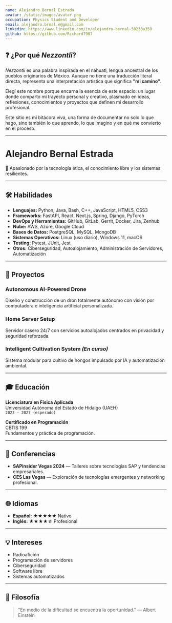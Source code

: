 ```yaml
---
name: Alejandro Bernal Estrada
avatar: /static/images/avatar.png
occupation: Physics Student and Developer
email: alejandro.brnal.e@gmail.com
linkedin: https://www.linkedin.com/in/alejandro-bernal-50233a350
github: https://github.com/Richard7987
---
```


## ❓ ¿Por qué *Nezzontli*?

*Nezzontli* es una palabra inspirada en el náhuatl, lengua ancestral de los pueblos originarios de México. Aunque no tiene una traducción literal directa, representa una interpretación artística que significa **"mi camino"**.

Elegí este nombre porque encarna la esencia de este espacio: un lugar donde comparto mi trayecto personal y creativo, plasmado en ideas, reflexiones, conocimientos y proyectos que definen mi desarrollo profesional.

Este sitio es mi bitácora viva, una forma de documentar no solo lo que hago, sino también lo que aprendo, lo que imagino y en qué me convierto en el proceso.

---

# Alejandro Bernal Estrada

📖 Apasionado por la tecnología ética, el conocimiento libre y los sistemas resilientes.

---

## 🛠️ Habilidades

- **Lenguajes:** Python, Java, Bash, C++, JavaScript, HTML5, CSS3  
- **Frameworks:** FastAPI, React, Next.js, Spring, Django, PyTorch  
- **DevOps y Herramientas:** GitHub, GitLab, Gerrit, Docker, Jira, Zenhub  
- **Nube:** AWS, Azure, Google Cloud  
- **Bases de Datos:** PostgreSQL, MySQL, MongoDB  
- **Sistemas Operativos:** Linux (uso diario), Windows 11, macOS  
- **Testing:** Pytest, JUnit, Jest  
- **Otros:** Ciberseguridad, Autoalojamiento, Administración de Servidores, Automatización  

---

## 🧠 Proyectos

### Autonomous AI-Powered Drone  
Diseño y construcción de un dron totalmente autónomo con visión por computadora e inteligencia artificial personalizada.

### Home Server Setup  
Servidor casero 24/7 con servicios autoalojados centrados en privacidad y seguridad reforzada.

### Intelligent Cultivation System *(En curso)*  
Sistema modular para cultivo de hongos impulsado por IA y automatización ambiental.

---

## 🎓 Educación

**Licenciatura en Física Aplicada**  
Universidad Autónoma del Estado de Hidalgo (UAEH)  
`2023 – 2027 (esperado)`

**Certificado en Programación**  
CBTIS 199  
Fundamentos y práctica de programación.

---

## 📅 Conferencias

- **SAPinsider Vegas 2024** — Talleres sobre tecnologías SAP y tendencias empresariales.  
- **CES Las Vegas** — Exploración de tecnologías emergentes y networking profesional.

---

## 🌐 Idiomas

- **Español:** ★★★★★ Nativo  
- **Inglés:** ★★★★☆ Profesional  

---

## 💡 Intereses

- Radioafición  
- Programación de servidores  
- Ciberseguridad  
- Software libre  
- Sistemas automatizados

---

## 🧭 Filosofía

> "En medio de la dificultad se encuentra la oportunidad." — Albert Einstein
